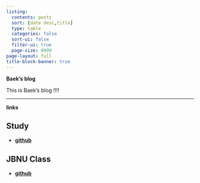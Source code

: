 ```yaml
---
listing:
  contents: posts
  sort: [date desc,title]
  type: table
  categories: false
  sort-ui: false
  filter-ui: true
  page-size: 9999
page-layout: full
title-block-banner: true
---
```



**Baek's blog**


This is Baek's blog !!!!

---


**links**

::: {.panel-tabset} 

## Study
- [**github**](https://github.com/baekgyeongmin)


## JBNU Class
- [**github**](https://github.com/baekgyeongmin)


:::
